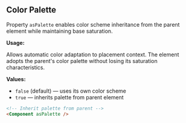 ## Color Palette

Property `asPalette` enables color scheme inheritance from the parent element while maintaining base saturation.

**Usage:**

Allows automatic color adaptation to placement context. The element adopts the parent's color palette without losing its saturation characteristics.

**Values:**

- `false` (default) — uses its own color scheme
- `true` — inherits palette from parent element

```html
<!-- Inherit palette from parent -->
<Component asPalette />
```
